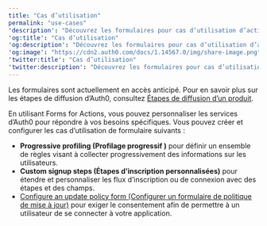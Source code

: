 ---
title: "Cas d’utilisation"
permalink: "use-cases"
'description': "Découvrez les formulaires pour cas d’utilisation d’actions"
'og:title': "Cas d’utilisation"
'og:description': "Découvrez les formulaires pour cas d’utilisation d’actions"
'og:image': "https://cdn2.auth0.com/docs/1.14567.0/img/share-image.png"
'twitter:title': "Cas d’utilisation"
'twitter:description': "Découvrez les formulaires pour cas d’utilisation d’actions"
---

<Warning>

Les formulaires sont actuellement en accès anticipé. Pour en savoir plus sur les étapes de diffusion d’Auth0, consultez [Étapes de diffusion d’un produit](/docs/fr-ca/troubleshoot/product-lifecycle/product-release-stages).

</Warning>

En utilisant Forms for Actions, vous pouvez personnaliser les services d’Auth0 pour répondre à vos besoins spécifiques.
Vous pouvez créer et configurer les cas d’utilisation de formulaire suivants :

* **Progressive profiling (Profilage progressif )** pour définir un ensemble de règles visant à collecter progressivement des informations sur les utilisateurs.
* **Custom signup steps (Étapes d’inscription personnalisées)** pour étendre et personnaliser les flux d’inscription ou de connexion avec des étapes et des champs.
* [Configure an update policy form (Configurer un formulaire de politique de mise à jour)](https://sus.auth0.com/docs/contentful/7ZaefQOyKukQKq8p31lTS) pour exiger le consentement afin de permettre à un utilisateur de se connecter à votre application.